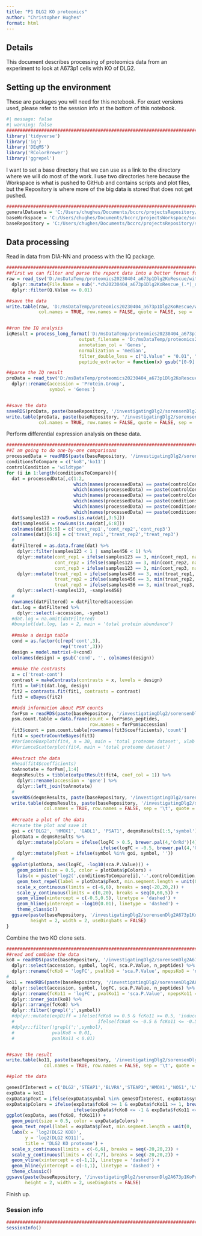 ```yaml
---
title: "P1 DLG2 KO proteomics"
author: "Christopher Hughes"
format: html
---
```


## Details

This document describes processing of proteomics data from an experiment to look at A673p1 cells with KO of DLG2.

## Setting up the environment

These are packages you will need for this notebook. For exact versions used, please refer to the session info at the bottom of this notebook.

```r
#| message: false
#| warning: false
##########################################################################################
library('tidyverse')
library('iq')
library('DEqMS')
library('RColorBrewer')
library('ggrepel')
```

I want to set a base directory that we can use as a link to the directory where we will do most of the work. I use two directories here because the Workspace is what is pushed to GitHub and contains scripts and plot files, but the Repository is where more of the big data is stored that does not get pushed.

```r
##########################################################################################
generalDatasets = 'C:/Users/chughes/Documents/bccrc/projectsRepository/generalDatasets'
baseWorkspace = 'C:/Users/chughes/Documents/bccrc/projectsWorkspace/sorensenLab/relatedToEwsCrisprManuscript'
baseRepository = 'C:/Users/chughes/Documents/bccrc/projectsRepository/sorensenLab/relatedToEwsCrisprManuscript'
```

## Data processing

Read in data from DIA-NN and process with the IQ package.

```r
##########################################################################################
##first we can filter and parse the report data into a better format for IQ
raw = read_tsv('D:/msDataTemp/proteomics20230404_a673p1Dlg2KoRescue/withMbr/report.tsv', show_col_types = FALSE) %>%
  dplyr::mutate(File.Name = sub('.*ch20230404_a673p1Dlg2KoRescue_(.*)_dia_[123]\\.mzML', '\\1', File.Name)) %>%
  dplyr::filter(Q.Value <= 0.01)

##save the data
write.table(raw, 'D:/msDataTemp/proteomics20230404_a673p1Dlg2KoRescue/withMbr/reportParsed.tsv', 
            col.names = TRUE, row.names = FALSE, quote = FALSE, sep = '\t')


##run the IQ analysis
iqResult = process_long_format('D:/msDataTemp/proteomics20230404_a673p1Dlg2KoRescue/withMbr/reportParsed.tsv', 
                           output_filename = 'D:/msDataTemp/proteomics20230404_a673p1Dlg2KoRescue/withMbr/reportParsedIqQuant.tsv',
                           annotation_col = 'Genes',
                           normalization = 'median',
                           filter_double_less = c("Q.Value" = "0.01", "PG.Q.Value" = "0.01"),
                           peptide_extractor = function(x) gsub("[0-9].*$", "", x))

##parse the IQ result
proData = read_tsv('D:/msDataTemp/proteomics20230404_a673p1Dlg2KoRescue/withMbr/reportParsedIqQuant.tsv', show_col_types = FALSE) %>%
  dplyr::rename(accession = 'Protein.Group',
                symbol = 'Genes')


##save the data
saveRDS(proData, paste(baseRepository, '/investigatingDlg2/sorensenDlg2A673p1KoProteomics/datasetOutputs/dataset_processedMbrA673p1Dlg2KoTotalProteome.rds', sep = ''))
write.table(proData, paste(baseRepository, '/investigatingDlg2/sorensenDlg2A673p1KoProteomics/datasetOutputs/dataset_processedMbrA673p1Dlg2KoTotalProteome.tsv', sep = ''), 
            col.names = TRUE, row.names = FALSE, quote = FALSE, sep = '\t')
```

Perform differential expression analysis on these data. 

```r
##########################################################################################
##I am going to do one-by-one comparisons
processedData = readRDS(paste(baseRepository, '/investigatingDlg2/sorensenDlg2A673p1KoProteomics/datasetOutputs/dataset_processedMbrA673p1Dlg2KoTotalProteome.rds', sep = ''))
conditionsToCompare = c('ko8','ko11')
controlCondition = 'wildtype'
for (i in 1:length(conditionsToCompare)){
  dat = processedData[,c(1:2, 
                         which(names(processedData) == paste(controlCondition, '_rep1', sep = '')),
                         which(names(processedData) == paste(controlCondition, '_rep2', sep = '')),
                         which(names(processedData) == paste(controlCondition, '_rep3', sep = '')),
                         which(names(processedData) == paste(conditionsToCompare[i], '_rep1', sep = '')),
                         which(names(processedData) == paste(conditionsToCompare[i], '_rep2', sep = '')),
                         which(names(processedData) == paste(conditionsToCompare[i], '_rep3', sep = '')))]
  dat$samples123 = rowSums(is.na(dat[,3:5]))
  dat$samples456 = rowSums(is.na(dat[,6:8]))
  colnames(dat)[3:5] = c('cont_rep1','cont_rep2','cont_rep3')
  colnames(dat)[6:8] = c('treat_rep1','treat_rep2','treat_rep3')
  #
  datFiltered = as.data.frame(dat) %>%
    dplyr::filter(samples123 < 1 | samples456 < 1) %>%
    dplyr::mutate(cont_rep1 = ifelse(samples123 == 3, min(cont_rep1, na.rm = TRUE), cont_rep1),
                  cont_rep2 = ifelse(samples123 == 3, min(cont_rep2, na.rm = TRUE), cont_rep2),
                  cont_rep3 = ifelse(samples123 == 3, min(cont_rep3, na.rm = TRUE), cont_rep3)) %>%
    dplyr::mutate(treat_rep1 = ifelse(samples456 == 3, min(treat_rep1, na.rm = TRUE), treat_rep1),
                  treat_rep2 = ifelse(samples456 == 3, min(treat_rep2, na.rm = TRUE), treat_rep2),
                  treat_rep3 = ifelse(samples456 == 3, min(treat_rep3, na.rm = TRUE), treat_rep3)) %>%
    dplyr::select(-samples123, -samples456)
  #
  rownames(datFiltered) = datFiltered$accession
  dat.log = datFiltered %>%
    dplyr::select(-accession, -symbol)
  #dat.log = na.omit(datFiltered)
  #boxplot(dat.log, las = 2, main = 'total protein abundance')
  
  ##make a design table
  cond = as.factor(c(rep('cont',3),
                    rep('treat',3)))
  design = model.matrix(~0+cond)
  colnames(design) = gsub('cond', '', colnames(design))
  
  ##make the contrasts
  x = c('treat-cont')
  contrast = makeContrasts(contrasts = x, levels = design)
  fit1 = lmFit(dat.log, design)
  fit2 = contrasts.fit(fit1, contrasts = contrast)
  fit3 = eBayes(fit2)

  ##add information about PSM counts
  forPsm = readRDS(paste(baseRepository, '/investigatingDlg2/sorensenDlg2A673p1KoProteomics/datasetOutputs/dataset_processedMbrA673p1Dlg2KoTotalProteome.rds', sep = ''))
  psm.count.table = data.frame(count = forPsm$n_peptides,
                               row.names = forPsm$accession)
  fit3$count = psm.count.table[rownames(fit3$coefficients),'count']
  fit4 = spectraCounteBayes(fit3)
  #VarianceBoxplot(fit4, n = 30, main = 'total proteome dataset', xlab = 'psm count')
  #VarianceScatterplot(fit4, main = 'total proteome dataset')
  
  ##extract the data
  #head(fit4$coefficients)
  toAnnotate = forPsm[,1:4]
  deqmsResults = tibble(outputResult(fit4, coef_col = 1)) %>%
    dplyr::rename(accession = 'gene') %>%
    dplyr::left_join(toAnnotate)
  #
  saveRDS(deqmsResults, paste(baseRepository, '/investigatingDlg2/sorensenDlg2A673p1KoProteomics/datasetOutputs/dataset_deqmsMbr_', conditionsToCompare[i], '-', controlCondition, '.rds', sep = ''))
  write.table(deqmsResults, paste(baseRepository, '/investigatingDlg2/sorensenDlg2A673p1KoProteomics/datasetOutputs/dataset_deqmsMbr_', conditionsToCompare[i], '-', controlCondition, '.tsv', sep = ''),
              col.names = TRUE, row.names = FALSE, sep = '\t', quote = FALSE)
  
  ##create a plot of the data
  #create the plot and save it
  goi = c('DLG2', 'HMOX1', 'GADL1', 'PSAT1', deqmsResults[1:5,'symbol']$symbol)
  plotData = deqmsResults %>%
    dplyr::mutate(pColors = ifelse(logFC > 0.5, brewer.pal(4,'OrRd')[4],
                                   ifelse(logFC < -0.5, brewer.pal(4,'GnBu')[4], brewer.pal(3,'Greys')[2]))) %>%
    dplyr::mutate(pText = ifelse(symbol %in% goi, symbol, ''))
  #
  ggplot(plotData, aes(logFC, -log10(sca.P.Value))) +
    geom_point(size = 0.5, color = plotData$pColors) +
    labs(x = paste('log2(',conditionsToCompare[i],'-',controlCondition,')',sep=''), y = '-log10(p-value)', title = 'Differential abundance') +
    geom_text_repel(label = plotData$pText, min.segment.length = unit(0, 'lines'), nudge_x = 1, nudge_y = 1, max.overlaps = 55000, size = 2, segment.size = 0.25) +
    scale_x_continuous(limits = c(-6,6), breaks = seq(-20,20,2)) +
    scale_y_continuous(limits = c(0,20), breaks = seq(0,60,5)) +
    geom_vline(xintercept = c(-0.5,0.5), linetype = 'dashed') +
    geom_hline(yintercept = -log10(0.01), linetype = 'dashed') +
    theme_classic()
  ggsave(paste(baseRepository, '/investigatingDlg2/sorensenDlg2A673p1KoProteomics/plots/scatter_deqmsMbr_', conditionsToCompare[i], '-', controlCondition, '.pdf', sep = ''),
         height = 2, width = 2, useDingbats = FALSE)
}
```

Combine the two KO clone sets.

```r
##########################################################################################
##read and combine the data
ko8 = readRDS(paste(baseRepository, '/investigatingDlg2/sorensenDlg2A673p1KoProteomics/datasetOutputs/dataset_deqmsMbr_ko8-wildtype.rds', sep = '')) %>%
  dplyr::select(accession, symbol, logFC, sca.P.Value, n_peptides) %>%
  dplyr::rename(fcKo8 = 'logFC', pvalKo8 = 'sca.P.Value', npepsKo8 = 'n_peptides')
#  
ko11 = readRDS(paste(baseRepository, '/investigatingDlg2/sorensenDlg2A673p1KoProteomics/datasetOutputs/dataset_deqmsMbr_ko11-wildtype.rds', sep = '')) %>%
  dplyr::select(accession, symbol, logFC, sca.P.Value, n_peptides) %>%
  dplyr::rename(fcKo11 = 'logFC', pvalKo11 = 'sca.P.Value', npepsKo11 = 'n_peptides') %>%
  dplyr::inner_join(ko8) %>%
  dplyr::arrange(fcKo8) %>%
  dplyr::filter(!grepl(';',symbol))
  #dplyr::mutate(expDiff = ifelse(fcKo8 >= 0.5 & fcKo11 >= 0.5, 'induced',
  #                               ifelse(fcKo8 <= -0.5 & fcKo11 <= -0.5, 'depleted', 'variable'))) %>%
  #dplyr::filter(!grepl(';',symbol),
  #              pvalKo8 < 0.01,
  #              pvalKo11 < 0.01)


##save the result
write.table(ko11, paste(baseRepository, '/investigatingDlg2/sorensenDlg2A673p1KoProteomics/datasetOutputs/dataset_deqmsMbr_ko8PlusKo11.tsv', sep = ''),
              col.names = TRUE, row.names = FALSE, sep = '\t', quote = FALSE)

##plot the data

genesOfInterest = c('DLG2','STEAP1','BLVRA','STEAP2','HMOX1','NOS1','LY96')
expData = ko11
expData$pText = ifelse(expData$symbol %in% genesOfInterest, expData$symbol, '')
expData$pColors = ifelse(expData$fcKo8 >= 1 & expData$fcKo11 >= 1, brewer.pal(4,'OrRd')[4],
                         ifelse(expData$fcKo8 <= -1 & expData$fcKo11 <= -1, brewer.pal(4,'GnBu')[4], brewer.pal(4,'Greys')[3]))
ggplot(expData, aes(fcKo8, fcKo11)) +
  geom_point(size = 0.5, color = expData$pColors) +
  geom_text_repel(label = expData$pText, min.segment.length = unit(0, 'lines'), nudge_x = -1, nudge_y = -2, max.overlaps = 55000, size = 2, segment.size = 0.25) +
  labs(x = 'log2(DLG2 KO8)', 
       y = 'log2(DLG2 KO11)', 
       title = 'DLG2 KO proteome') +
  scale_x_continuous(limits = c(-6,6), breaks = seq(-20,20,2)) +
  scale_y_continuous(limits = c(-7,7), breaks = seq(-20,20,2)) +
  geom_vline(xintercept = c(-1,1), linetype = 'dashed') +
  geom_hline(yintercept = c(-1,1), linetype = 'dashed') +
  theme_classic()
ggsave(paste(baseRepository, '/investigatingDlg2/sorensenDlg2A673p1KoProteomics/plots/scatter_deqms_a673p1Ko8VsKo11.pdf', sep = ''),
       height = 2, width = 2, useDingbats = FALSE)
```

Finish up.

### Session info

```r
##########################################################################################
sessionInfo()
```
